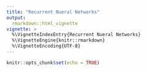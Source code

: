 ```yaml
---
title: "Recurrent Nueral Networks"
output: 
  rmarkdown::html_vignette
vignette: >
  %\VignetteIndexEntry{Recurrent Nueral Networks}
  %\VignetteEngine{knitr::rmarkdown}
  %\VignetteEncoding{UTF-8}
---
```



```r
knitr::opts_chunk$set(echo = TRUE)
```

